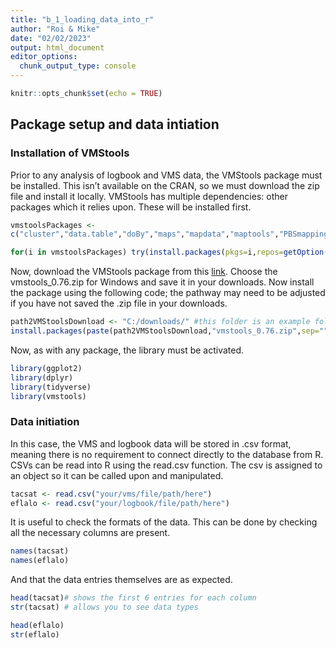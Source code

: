 ```yaml
---
title: "b_1_loading_data_into_r"
author: "Roi & Mike"
date: "02/02/2023"
output: html_document
editor_options: 
  chunk_output_type: console
---
```


```r
knitr::opts_chunk$set(echo = TRUE)
```

## Package setup and data intiation

### Installation of VMStools

Prior to any analysis of logbook and VMS data, the VMStools package must be installed. This isn't available on the CRAN, so we must download the zip file and install it locally. VMStools has multiple dependencies: other packages which it relies upon. These will be installed first.

```r
vmstoolsPackages <-
c("cluster","data.table","doBy","maps","mapdata","maptools","PBSmapping","sp")

for(i in vmstoolsPackages) try(install.packages(pkgs=i,repos=getOption("repos")))
```

Now, download the VMStools package from this [link](https://github.com/nielshintzen/vmstools/releases). Choose the vmstools_0.76.zip for Windows and save it in your downloads. Now install the package using the following code; the pathway may need to be adjusted if you have not saved the .zip file in your downloads.

```r
path2VMStoolsDownload <- "C:/downloads/" #this folder is an example folder
install.packages(paste(path2VMStoolsDownload,"vmstools_0.76.zip",sep=""))
```

Now, as with any package, the library must be activated.

```r
library(ggplot2)
library(dplyr)
library(tidyverse)
library(vmstools)
```


### Data initiation

In this case, the VMS and logbook data will be stored in .csv format, meaning there is no requirement to connect directly to the database from R. CSVs can be read into R using the read.csv function. The csv is assigned to an object so it can be called upon and manipulated.

```r
tacsat <- read.csv("your/vms/file/path/here")
eflalo <- read.csv("your/logbook/file/path/here")
```

It is useful to check the formats of the data. This can be done by checking all the necessary columns are present.

```r
names(tacsat)
names(eflalo)
```

And that the data entries themselves are as expected.

```r
head(tacsat)# shows the first 6 entries for each column
str(tacsat) # allows you to see data types

head(eflalo)
str(eflalo)
```

